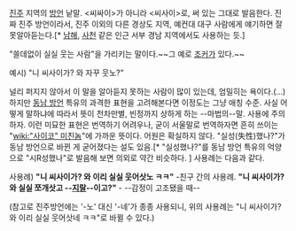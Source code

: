 [[진주]] 지역의 [[방언]] 낱말. <씨싸이>가 아니라 <씨사이>로, 써 있는 그대로 발음한다. 진짜 진주 방언이라서, 진주 이외의 다른 경상도 지역, 예컨대 대구 사람에게 얘기하면 잘 못알아듣는다.[* [[남해]], [[사천]] 같은 인근 서부 경남 지역에서도 사용하는 듯.]

"쓸데없이 실실 웃는 사람"을 가리키는 말이다.~~그 예로 [[조커(DC 코믹스)|조커]]가 있다.~~

예시) "니 씨사이가? 와 자꾸 웃노?"

널리 퍼지지 않아서 이 말을 알아듣지 못하는 사람이 많이 있는데, 엄밀히는 욕이다.(…) 하지만 [[동남 방언]] 특유의 과격한 표현을 고려해본다면 이정도는 그냥 애칭 수준. 사실 어떻게 말하냐에 따라서 뜻이 천차만별, 빈정까지 상하게 하는 --마법의--말. 사용에 주의하자. 
이런 미묘한 표현은 번역하기 어려우나, 굳이 서울말로 번역하자면 흔히 쓰이는 "[[wiki:"사이코" 미친놈]]"에 가까운 뜻이다. 어원은 확실하지 않다. "실성(失性)했나?"가 동남 방언으로 바뀐 게 굳어졌다는 설도 있음.[* "실성했나?"를 동남 방언 특유의 억양으로 "시R성했나"로 발음해 보면 의외로 약간 비슷하다. ] 사용례는 다음과 같다.

사용례)
'''"니 씨사이가? 와 이리 실실 웃어삿노 ㅋㅋ"''' -친구 간의 사용례. 
'''"니 씨사이가? 와 실실 쪼개삿고 --[[지랄]]--이고?"''' - --감정이 고조됐을 때--

(참고로 진주방언에는 '-노' 대신 '-네'가 종종 사용되니, 위의 사용례는 "니 씨사이가? 와 이리 실실 웃어삿네 ㅋㅋ"로 바뀔 수 있다.) 
